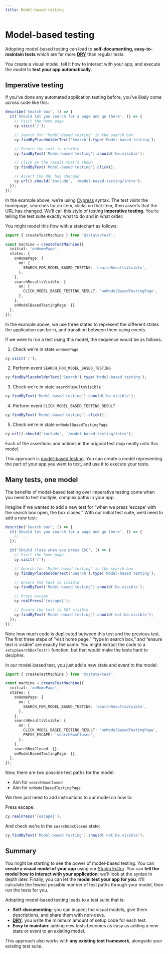 ```yaml
---
title: Model-based testing
---
```


# Model-based testing

Adopting model-based testing can lead to **self-documenting, easy-to-maintain tests** which are far more **[DRY](https://en.wikipedia.org/wiki/Don%27t_repeat_yourself)** than regular tests.

You create a visual model, tell it how to interact with your app, and execute the model to **test your app automatically**.

## Imperative testing

<!-- deps: ["transitions-and-events"] -->

If you’ve done any automated application testing before, you’ve likely come across code like this:

```ts
describe('Search box', () => {
  it('Should let you search for a page and go there', () => {
    // Visit the home page
    cy.visit('/');

    // Search for ‘Model-based testing‘ in the search box
    cy.findByPlaceholderText('Search').type('Model-based testing');

    // Ensure the text is visible
    cy.findByText('Model-based testing').should('be.visible');

    // Click on the result that’s shown
    cy.findByText('Model-based testing').click();

    // Assert the URL has changed
    cy.url().should('include', '/model-based-testing/intro');
  });
});
```

In the example above, we’re using [Cypress](https://docs.cypress.io/) syntax. The test visits the homepage, searches for an item, clicks on that item, then asserts that the URL has changed. We’ll call this style of testing **imperative testing**. You’re telling the test suite exactly what to do and in what order.

You might model this flow with a statechart as follows:

```ts
import { createTestMachine } from '@xstate/test';

const machine = createTestMachine({
  initial: 'onHomePage',
  states: {
    onHomePage: {
      on: {
        SEARCH_FOR_MODEL_BASED_TESTING: 'searchResultsVisible',
      },
    },
    searchResultsVisible: {
      on: {
        CLICK_MODEL_BASED_TESTING_RESULT: 'onModelBasedTestingPage',
      },
    },
    onModelBasedTestingPage: {},
  },
});
```

In the example above, we use three states to represent the different states the application can be in, and transition between them using events.

If we were to run a test using this model, the sequence would be as follows:

1. Check we’re in state `onHomePage`

```ts
cy.visit('/');
```

2. Perform event `SEARCH_FOR_MODEL_BASED_TESTING`

```ts
cy.findByPlaceholderText('Search').type('Model-based testing');
```

3. Check we’re in state `searchResultsVisible`

```ts
cy.findByText('Model-based testing').should('be.visible');
```

4. Perform event `CLICK_MODEL_BASED_TESTING_RESULT`

```ts
cy.findByText('Model-based testing').click();
```

5. Check we’re in state `onModelBasedTestingPage`

```ts
cy.url().should('include', '/model-based-testing/intro');
```

Each of the assertions and actions in the original test map neatly onto this model.

This approach is [model-based testing](https://en.wikipedia.org/wiki/Model-based_testing). You can create a model representing the part of your app you want to test, and use it to execute your tests.

## Many tests, one model

The benefits of model-based testing over imperative testing come when you need to test multiple, complex paths in your app.

Imagine if we wanted to add a new test for “when we press ‘escape’ with the search box open, the box closes.” With our initial test suite, we’d need to add a new test:

```ts {5-26}
describe('Search box', () => {
  it('Should let you search for a page and go there', () => {
    // ...
  });

  it('Should close when you press ESC', () => {
    // Visit the home page
    cy.visit('/');

    // Search for ‘Model-based testing’ in the search box
    cy.findByPlaceholderText('Search').type('Model-based testing');

    // Ensure the text is visible
    cy.findByText('Model-based testing').should('be.visible');

    // Press escape
    cy.realPress('{escape}');

    // Ensure the text is NOT visible
    cy.findByText('Model-based testing').should('not.be.visible');
  });
});
```

Note how much code is duplicated between this test and the previous test. The first three steps of “visit home page,” “type in search box,” and “ensure text is visible” are exactly the same. You might extract the code to a `setupSearchBoxTest()` function, but that would make the tests hard to decipher.

In our model-based test, you just add a new state and event to the model:

```ts {16, 19}
import { createTestMachine } from '@xstate/test';

const machine = createTestMachine({
  initial: 'onHomePage',
  states: {
    onHomePage: {
      on: {
        SEARCH_FOR_MODEL_BASED_TESTING: 'searchResultsVisible',
      },
    },
    searchResultsVisible: {
      on: {
        CLICK_MODEL_BASED_TESTING_RESULT: 'onModelBasedTestingPage',
        PRESS_ESCAPE: 'searchBoxClosed',
      },
    },
    searchBoxClosed: {},
    onModelBasedTestingPage: {},
  },
});
```

Now, there are two possible test paths for the model:

- Aim for `searchBoxClosed`
- Aim for `onModelBasedTestingPage`

We then just need to add instructions to our model on how to:

Press escape:

```ts
cy.realPress('{escape}');
```

And check we’re in the `searchBoxClosed` state:

```ts
cy.findByText('Model-based testing').should('not.be.visible');
```

## Summary

You might be starting to see the power of model-based testing. You can **create a visual model of your app** using our [Studio Editor](/studio). You can **tell the model how to interact with your application**; we’ll look at the syntax in depth later. Finally, you can let the **model test your app for you**. It’ll calculate the fewest possible number of test paths through your model, then run the tests for you.

Adopting model-based testing leads to a test suite that is:

- **Self-documenting**: you can inspect the visual models, give them descriptions, and share them with non-devs.
- [**DRY**](https://en.wikipedia.org/wiki/Don%27t_repeat_yourself): you write the minimum amount of setup code for each test.
- **Easy to maintain**: adding new tests becomes as easy as adding a new state or event to an existing model.

This approach also works with **any existing test framework**, alongside your existing test suite.

